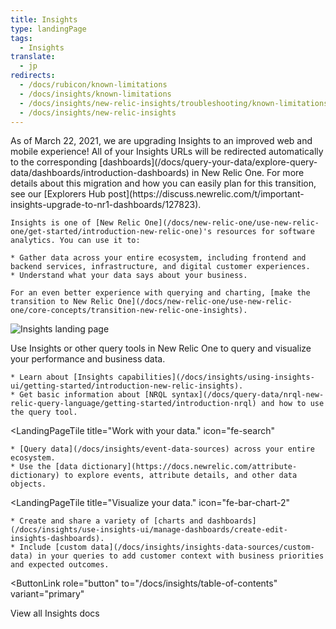 ```yaml
---
title: Insights
type: landingPage
tags:
  - Insights
translate:
  - jp
redirects:
  - /docs/rubicon/known-limitations
  - /docs/insights/known-limitations
  - /docs/insights/new-relic-insights/troubleshooting/known-limitations
  - /docs/insights/new-relic-insights
---
```


<LandingPageHero>
  <HeroContent>
    <Callout variant="important">
      As of March 22, 2021, we are upgrading Insights to an improved web and mobile experience! All of your Insights URLs will be redirected automatically to the corresponding [dashboards](/docs/query-your-data/explore-query-data/dashboards/introduction-dashboards) in New Relic One. For more details about this migration and how you can easily plan for this transition, see our [Explorers Hub post](https://discuss.newrelic.com/t/important-insights-upgrade-to-nr1-dashboards/127823).
    </Callout>

    Insights is one of [New Relic One](/docs/new-relic-one/use-new-relic-one/get-started/introduction-new-relic-one)'s resources for software analytics. You can use it to:

    * Gather data across your entire ecosystem, including frontend and backend services, infrastructure, and digital customer experiences.
    * Understand what your data says about your business.

    For an even better experience with querying and charting, [make the transition to New Relic One](/docs/new-relic-one/use-new-relic-one/core-concepts/transition-new-relic-one-insights).
  </HeroContent>

  ![Insights landing page](./images/insights-landing-page-prototype1-072020.png "Insights landing page")

  <figcaption>
    Use Insights or other query tools in New Relic One to query and visualize your performance and business data.
  </figcaption>
</LandingPageHero>

<LandingPageTileGrid>
  <LandingPageTile
    title="Get started."
    icon="fe-check-square"
  >


    * Learn about [Insights capabilities](/docs/insights/using-insights-ui/getting-started/introduction-new-relic-insights).
    * Get basic information about [NRQL syntax](/docs/query-data/nrql-new-relic-query-language/getting-started/introduction-nrql) and how to use the query tool.
  </LandingPageTile>

  <LandingPageTile
    title="Work with your data."
    icon="fe-search"
  >


    * [Query data](/docs/insights/event-data-sources) across your entire ecosystem.
    * Use the [data dictionary](https://docs.newrelic.com/attribute-dictionary) to explore events, attribute details, and other data objects.
  </LandingPageTile>

  <LandingPageTile
    title="Visualize your data."
    icon="fe-bar-chart-2"
  >


    * Create and share a variety of [charts and dashboards](/docs/insights/use-insights-ui/manage-dashboards/create-edit-insights-dashboards).
    * Include [custom data](/docs/insights/insights-data-sources/custom-data) in your queries to add customer context with business priorities and expected outcomes.
  </LandingPageTile>
</LandingPageTileGrid>

<ButtonLink
  role="button"
  to="/docs/insights/table-of-contents"
  variant="primary"
>
  View all Insights docs
</ButtonLink>
